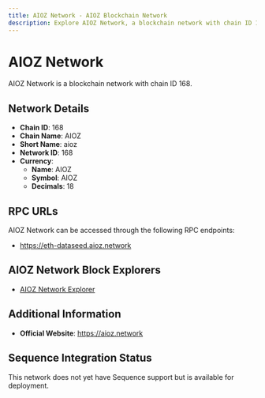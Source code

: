 ```yaml
--- 
title: AIOZ Network - AIOZ Blockchain Network
description: Explore AIOZ Network, a blockchain network with chain ID 168. Learn about its native currency, AIOZ, and how to interact with the network.
---
```


# AIOZ Network

AIOZ Network is a blockchain network with chain ID 168.

## Network Details

- **Chain ID**: 168
- **Chain Name**: AIOZ
- **Short Name**: aioz
- **Network ID**: 168
- **Currency**: 
  - **Name**: AIOZ
  - **Symbol**: AIOZ
  - **Decimals**: 18

## RPC URLs

AIOZ Network can be accessed through the following RPC endpoints:

- https://eth-dataseed.aioz.network

## AIOZ Network Block Explorers

- [AIOZ Network Explorer](https://explorer.aioz.network)

## Additional Information

- **Official Website**: https://aioz.network

## Sequence Integration Status

This network does not yet have Sequence support but is available for deployment.
